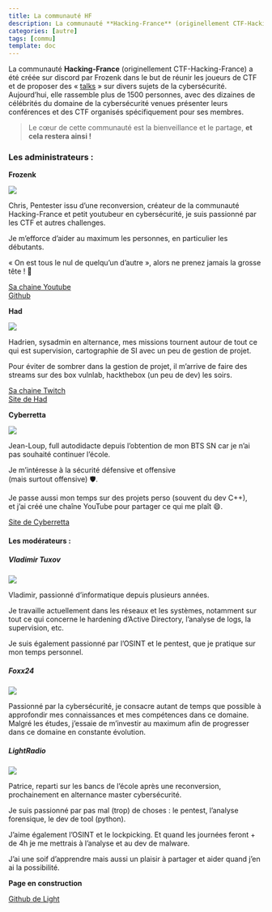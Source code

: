 ```yaml
---
title: La communauté HF
description: La communauté **Hacking-France** (originellement CTF-Hacking-France) a été créée sur discord 
categories: [autre]
tags: [commu]
template: doc
---
```


La communauté **Hacking-France** (originellement CTF-Hacking-France) a été créée sur discord par Frozenk dans le but de réunir les joueurs de CTF et de proposer des « [talks](https://hacking-france.fr/events/talks/) » sur divers sujets de la cybersécurité. Aujourd’hui, elle rassemble plus de 1500 personnes, avec des dizaines de célébrités du domaine de la cybersécurité venues présenter leurs conférences et des CTF organisés spécifiquement pour ses membres.

> Le cœur de cette communauté est la bienveillance et le partage, **et cela restera ainsi !**

### **Les administrateurs :**

**Frozenk**

![](https://hacking-france.fr/wp-content/uploads/2024/08/432105693_1554975511712568_8974161799076052947_n-1-150x150.jpg)

Chris, Pentester issu d’une reconversion, créateur de la communauté Hacking-France et petit youtubeur en cybersécurité, je suis passionné par les CTF et autres challenges.

Je m’efforce d’aider au maximum les personnes, en particulier les débutants.

« On est tous le nul de quelqu’un d’autre », alors ne prenez jamais la grosse tête ! 🙂

[Sa chaine Youtube](https://www.youtube.com/@FrozenKwa)  
[Github](https://github.com/Frozenka) 

**Had** 

![](https://hacking-france.fr/wp-content/uploads/2024/08/image0-150x150.jpg)

Hadrien, sysadmin en alternance, mes missions tournent autour de tout ce qui est supervision, cartographie de SI avec un peu de gestion de projet.

Pour éviter de sombrer dans la gestion de projet, il m’arrive de faire des streams sur des box vulnlab, hackthebox (un peu de dev) les soirs.

[Sa chaine Twitch](https://www.twitch.tv/hadzah_fr "https://www.twitch.tv/hadzah_fr")  
[Site de Had](https://hadrien.cat/ "https://hadrien.cat/")

**Cyberretta** 

![](https://hacking-france.fr/wp-content/uploads/2024/08/image_2024-08-07_140231358-150x150.jpg)

Jean-Loup, full autodidacte depuis l’obtention de mon BTS SN car je n’ai pas souhaité continuer l’école.

Je m’intéresse à la sécurité défensive et offensive  
(mais surtout offensive) 🛡️.

Je passe aussi mon temps sur des projets perso (souvent du dev C++),  
et j’ai créé une chaîne YouTube pour partager ce qui me plaît 😄.

[Site de Cyberretta](https://cyberretta.github.io/)

#### **Les modérateurs :**

##### **Vladimir Tuxov**

![](https://hacking-france.fr/wp-content/uploads/2024/08/Linus-Torvalds-140x105-1.jpg)

Vladimir, passionné d’informatique depuis plusieurs années.

Je travaille actuellement dans les réseaux et les systèmes, notamment sur tout ce qui concerne le hardening d’Active Directory, l’analyse de logs, la supervision, etc.

Je suis également passionné par l’OSINT et le pentest, que je pratique sur mon temps personnel.

##### **Foxx24**

![](https://hacking-france.fr/wp-content/uploads/2024/08/image_2024-08-12_084754325-150x150.jpg)

Passionné par la cybersécurité, je consacre autant de temps que possible à approfondir mes connaissances et mes compétences dans ce domaine. Malgré les études, j’essaie de m’investir au maximum afin de progresser dans ce domaine en constante évolution.

##### **LightRadio** 

![](https://hacking-france.fr/wp-content/uploads/2024/08/image_2024-08-12_085528408-150x150.png)

Patrice, reparti sur les bancs de l’école après une reconversion, prochainement en alternance master cybersécurité.

Je suis passionné par pas mal (trop) de choses : le pentest, l’analyse forensique, le dev de tool (python).

J’aime également l’OSINT et le lockpicking. Et quand les journées feront + de 4h je me mettrais à l’analyse et au dev de malware.

J’ai une soif d’apprendre mais aussi un plaisir à partager et aider quand j’en ai la possibilité.

**Page en construction**

[Github de Light](https://github.com/LightxR)
